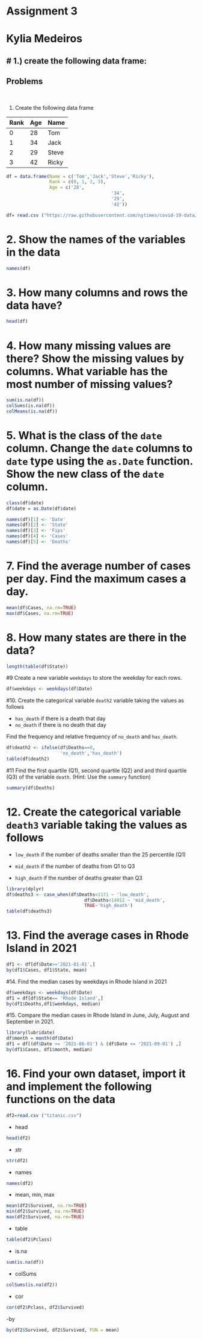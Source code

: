 # Assignment 3 
# Kylia Medeiros 


# 1.) create the following data frame: 
-------

Problems
-------
 \

1. Create the following data frame

| Rank 	| Age 	| Name  	|
|:------	|:-----	|:-------	|
| 0    	| 28  	| Tom   	|
| 1    	| 34  	| Jack  	|
| 2    	| 29  	| Steve 	|
| 3    	| 42  	| Ricky 	|

```r
df = data.frame(Name = c('Tom','Jack','Steve','Ricky'),
                Rank = c(0, 1, 2, 3),
                Age = c('28',
                                       '34',
                                       '29',
                                       '42'))
```

```r
df= read.csv ("https://raw.githubusercontent.com/nytimes/covid-19-data/master/us-states.csv")
```

# 2. Show the names of the variables in the data

```r
names(df)
```
# 3. How many columns and rows the data have? 
```r
head(df)

```
# 4. How many missing values are there?  Show the missing values by columns.  What variable has the most number of missing values?
```r
sum(is.na(df))
colSums(is.na(df))
colMeans(is.na(df))
```
# 5. What is the class of the `date` column. Change the `date` columns to `date` type using the `as.Date` function. Show the new class of the `date` column. 
```r
class(df$date)
df$date = as.Date(df$date)
```


```r
names(df)[1] <- 'Date'
names(df)[2] <- 'State'
names(df)[3] <- 'Fips'
names(df)[4] <- 'Cases'
names(df)[5] <- 'Deaths'
```

# 7. Find the average number of cases per day. Find the maximum cases a day.  
```r
mean(df$Cases, na.rm=TRUE)
max(df$Cases, na.rm=TRUE)
```

# 8. How many states are there in the data?  
```r
length(table(df$State))
```

#9 Create a new variable `weekdays` to store the weekday for each rows. 
```r
df$weekdays <- weekdays(df$Date)
```

#10. Create the categorical variable `death2` variable taking the values as follows

- `has_death` if there is a death that day
-  `no_death` if there is no death that day

Find the frequency and relative frequency of `no_death` and `has_death`.

```r
df$death2 <- ifelse(df$Deaths==0,
                    'no_death','has_death')
table(df$death2)
```

#11 Find the first quartile (Q1), second quartile (Q2) and and third quartile (Q3) of the variable `death`. (Hint:  Use the `summary` function)
```r
summary(df$Deaths)
```
# 12. Create the categorical variable `death3` variable taking the values as follows

- `low_death` if the number of deaths smaller than the 25 percentile (Q1)

- `mid_death` if the number of deaths from Q1 to Q3

- `high_death` if the number of deaths greater than Q3
```r
library(dplyr)
df$deaths3 <- case_when(df$Deaths<1171 ~ 'low_death',
                             df$Deaths<14912 ~ 'mid_death',
                             TRUE~'high_death')
table(df$deaths3)
```

# 13. Find the average cases in Rhode Island in 2021
```r
df1 <- df[df$Date>='2021-01-01',]
by(df1$Cases, df1$State, mean)
```

#14. Find the median cases by weekdays in Rhode Island in 2021 
```r
df$weekdays <- weekdays(df$Date)
df1 = df[df$State== 'Rhode Island',]
by(df1$Deaths,df1$weekdays, median)
```

#15. Compare the median cases in Rhode Island in June, July, August and September in 2021. 
```r
library(lubridate)
df$month = month(df$Date)
df1 = df[(df$Date >= '2021-06-01') & (df$Date <= '2021-09-01') ,]
by(df1$Cases, df1$month, median)
```

# 16.  Find your own dataset, import it and implement the following functions on the data
```r
df2=read.csv ("titanic.csv")
```

- head
```r
head(df2)
```

- str
```r
str(df2)
```

- names
```r
names(df2)
```

- mean, min, max
```r
mean(df2$Survived, na.rm=TRUE)
min(df2$Survived, na.rm=TRUE)
max(df2$Survived, na.rm=TRUE)
```

- table 
```r
table(df2$Pclass)
```

- is.na
```r
sum(is.na(df))
```
 
- colSums
```r
colSums(is.na(df2))
```

- cor
```r
cor(df2$Pclass, df2$Survived)
```

-by 
```r
by(df2$Survived, df2$Survived, FUN = mean)
```
